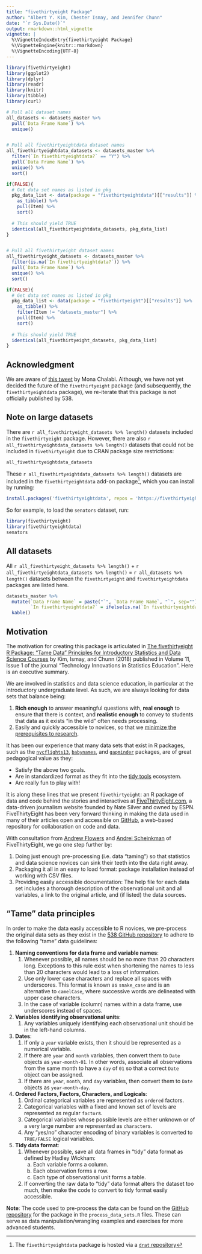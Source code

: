 ```yaml
---
title: "fivethirtyeight Package"
author: "Albert Y. Kim, Chester Ismay, and Jennifer Chunn"
date: "`r Sys.Date()`"
output: rmarkdown::html_vignette
vignette: |
  %\VignetteIndexEntry{fivethirtyeight Package}
  %\VignetteEngine{knitr::rmarkdown}
  %\VignetteEncoding{UTF-8}
---
```


```r
library(fivethirtyeight)
library(ggplot2)
library(dplyr)
library(readr)
library(knitr)
library(tibble)
library(curl)

# Pull all dataset names
all_datasets <- datasets_master %>% 
  pull(`Data Frame Name`) %>% 
  unique()


# Pull all fivethirtyeightdata dataset names
all_fivethirtyeightdata_datasets <- datasets_master %>% 
  filter(`In fivethirtyeightdata?` == "Y") %>% 
  pull(`Data Frame Name`) %>% 
  unique() %>% 
  sort()

if(FALSE){
  # Get data set names as listed in pkg
  pkg_data_list <- data(package = "fivethirtyeightdata")[["results"]] %>% 
    as_tibble() %>% 
    pull(Item) %>% 
    sort()
  
  # This should yield TRUE
  identical(all_fivethirtyeightdata_datasets, pkg_data_list)
}


# Pull all fivethirtyeight dataset names
all_fivethirtyeight_datasets <- datasets_master %>% 
  filter(is.na(`In fivethirtyeightdata?`)) %>% 
  pull(`Data Frame Name`) %>% 
  unique() %>% 
  sort()

if(FALSE){
  # Get data set names as listed in pkg
  pkg_data_list <- data(package = "fivethirtyeight")[["results"]] %>% 
    as_tibble() %>% 
    filter(Item != "datasets_master") %>% 
    pull(Item) %>% 
    sort()
  
  # This should yield TRUE
  identical(all_fivethirtyeight_datasets, pkg_data_list)
}
```


## Acknowledgment

We are aware of [this tweet](https://twitter.com/MonaChalabi/status/1270715883531300866){target="_blank"} by Mona Chalabi. Although, we have not yet decided the future of the `fivethirtyeight` package (and subsequently, the `fivethirtyeightdata` package), we re-iterate that this package is not officially published by 538.


## Note on large datasets

There are `r all_fivethirtyeight_datasets %>% length()` datasets included in the `fivethirtyeight` package. However, there are also `r all_fivethirtyeightdata_datasets %>% length()` datasets that could not be included in `fivethirtyeight` due to CRAN package size restrictions: 

```r
all_fivethirtyeightdata_datasets
```

These `r all_fivethirtyeightdata_datasets %>% length()` datasets are included in the `fivethirtyeightdata` add-on package^[The `fivethirtyeightdata` package is hosted via a [`drat` repository](https://CRAN.R-project.org/package=drat/vignettes/DratForPackageAuthors.html){target="_blank"}], which you can install by running:

```r
install.packages('fivethirtyeightdata', repos = 'https://fivethirtyeightdata.github.io/drat/', type = 'source')
```

So for example, to load the `senators` dataset, run:

```r
library(fivethirtyeight)
library(fivethirtyeightdata)
senators
```


## All datasets

All `r all_fivethirtyeight_datasets %>% length()` + `r all_fivethirtyeightdata_datasets %>% length()` = `r all_datasets %>% length()` datasets between the `fivethirtyeight` and `fivethirtyeightdata` packages are listed here.

```r
datasets_master %>% 
  mutate(`Data Frame Name` = paste("`", `Data Frame Name`, "`", sep=""),
         `In fivethirtyeightdata?` = ifelse(is.na(`In fivethirtyeightdata?`), "", "Yes")) %>% 
  kable()
```


## Motivation

The motivation for creating this package is articulated in [The fivethirtyeight R Package: "Tame Data" Principles for Introductory Statistics and Data Science Courses](https://escholarship.org/uc/item/0rx1231m) by Kim, Ismay, and Chunn (2018) published in Volume 11, Issue 1 of the journal "Technology Innovations in Statistics Education". Here is an executive summary.

We are involved in statistics and data science education, in particular at the
introductory undergraduate level. As such, we are always looking for data sets that 
balance being:

1. **Rich enough** to answer meaningful questions with, **real enough** to ensure that there is context, and **realistic enough** to convey to students that data as it exists "in the wild" often needs processing. 
1. Easily and quickly accessible to novices, so that we [minimize the prerequisites to research](https://arxiv.org/abs/1507.05346). 

It has been our experience that many data sets that exist in R packages, such as the 
 [`nycflights13`](https://github.com/hadley/nycflights13), 
[`babynames`](https://github.com/hadley/babynames), and [`gapminder`](https://github.com/jennybc/gapminder)
packages, are of great pedagogical value as they:

* Satisfy the above two goals.
* Are in standardized format as they fit into the [tidy tools](https://CRAN.R-project.org/package=tidyverse/vignettes/manifesto.html) ecosystem.
* Are really fun to play with!

It is along these lines that we present `fivethirtyeight`: an R package of data and code behind the stories and interactives at [FiveThirtyEight.com](https://fivethirtyeight.com/), a data-driven journalism website founded by Nate Silver and owned by ESPN. FiveThirtyEight has been very forward thinking in making the data used in many of their articles open and accessible on [GitHub](https://github.com/fivethirtyeight/data), a web-based repository for collaboration on code and data. 

With consultation from [Andrew Flowers](https://fivethirtyeight.com/contributors/andrew-flowers/) and [Andrei Scheinkman](https://fivethirtyeight.com/contributors/andrei-scheinkman/) of FiveThirtyEight, we go one step further by:

1. Doing just enough pre-processing (i.e. data "taming") so that statistics and data science novices can sink their teeth into the data right away.
2. Packaging it all in an easy to load format: package installation instead of working with CSV files.
3. Providing easily accessible documentation: The help file for each data set includes a thorough description of the observational unit and all variables, a link to the original article, and (if listed) the data sources.


## "Tame" data principles

In order to make the data easily accessible to R novices, we pre-process the
original data sets as they exist in the [538 GitHub
repository](https://github.com/fivethirtyeight/data) to adhere to the following
"tame" data guidelines:

1. **Naming conventions for data frame and variable names**:
    1. Whenever possible, all names should be no more than 20 characters long. Exceptions to this rule exist when shortening the names to less than 20 characters would lead to a loss of information.
    1. Use only lower case characters and replace all spaces with underscores. This format is known as `snake_case` and is an alternative to `camelCase`, where successive words are delineated with upper case characters.
    1. In the case of variable (column) names within a data frame, use underscores instead of spaces.
1. **Variables identifying observational units**:
    1. Any variables uniquely identifying each observational unit should be in the left-hand columns. 
1. **Dates**:
    1. If only a `year` variable exists, then it should be represented as a numerical variable.
    1. If there are `year` and `month` variables, then convert them to `Date` objects as `year-month-01`. In other words, associate all observations from the same month to have a `day` of `01` so that a correct `Date` object can be assigned.
    1. If there are `year`, `month`, and `day` variables, then convert them to `Date` objects as `year-month-day`.
1. **Ordered Factors, Factors, Characters, and Logicals**:
    1. Ordinal categorical variables are represented as `ordered` factors.
    1. Categorical variables with a fixed and known set of levels are represented as regular `factor`s.
    1. Categorical variables whose possible levels are either unknown or of a very large number are represented as `character`s.
    1. Any "yes/no" character encoding of binary variables is converted to `TRUE/FALSE` logical variables. 
1. **Tidy data format**: 
    1. Whenever possible, save all data frames in "tidy" data format as defined by Hadley Wickham:
        a) Each variable forms a column.
        a) Each observation forms a row.
        a) Each type of observational unit forms a table.
    1. If converting the raw data to "tidy" data format alters the dataset too much, then make the code to convert to tidy format easily accessible. 

**Note**: The code used to pre-process the data can be found on the [GitHub repository](https://github.com/rudeboybert/fivethirtyeight/tree/master/data-raw) for the package in the `process_data_sets.R` files. These can serve as data manipulation/wrangling examples and exercises for more advanced students.
